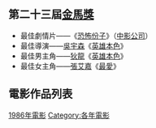 {{YearTopicTOC|1986|电影}}
{{C20YearInTopic|1986年}}
== 第二十三屆[[金馬獎|金馬獎]] ==
*最佳劇情片——《[[恐怖份子_(電影)|恐怖份子]]》（[[中影公司|中影公司]]）
*最佳導演——[[吳宇森|吳宇森]]《[[英雄本色_(1986年電影)|英雄本色]]》
*最佳男主角——[[狄龍|狄龍]]《[[英雄本色_(1986年電影)|英雄本色]]》
*最佳女主角——[[張艾嘉|張艾嘉]]《[[最愛|最愛]]》

== 電影作品列表 ==
{{maincat|1986年各國或各語言電影作品列表}}

[[Category:1986年電影|]]
[[Category:各年電影|Category:各年電影]]